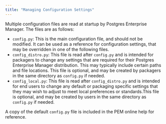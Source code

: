```yaml
---
title: "Managing Configuration Settings"
---
```


Multiple configuration files are read at startup by Postgres Enterprise Manager. The files are as follows:

  - `config.py`: This is the main configuration file, and should not be modified. It can be used as a reference for configuration settings, that may be overridden in one of the following files.
  - `config_distro.py`: This file is read after `config.py` and is intended for packagers to change any settings that are required for their Postgres Enterprise Manager distribution. This may typically include certain paths and file locations. This file is optional, and may be created by packagers in the same directory as `config.py` if needed.
  - `config_local.py`: This file is read after `config_distro.py` and is intended for end users to change any default or packaging specific settings that they may wish to adjust to meet local preferences or standards.This file is optional, and may be created by users in the same directory as `config.py` if needed.

A copy of the default `config.py` file is included in the PEM online help for reference.
